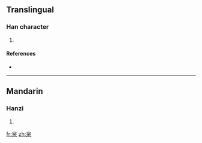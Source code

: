 {{also|松}}
==Translingual==

===Han character===
{{Han char|rn=75|rad=木|as=04|sn=8|four=|canj=金戈木 (CID)}}

# {{defn|Han|sort=木04}}

====References====
* {{Han ref|kx=0514.160|dkj=14517|dj=0902.010|hdz=21173.060|uh=6780|ud=26496}}

----

==Mandarin==

===Hanzi===
{{cmn-hanzi|pin=[[sōng]] ([[song1]])|wg=sung<sup>1</sup>}}

# {{defn|Mandarin}}

[[fr:枀]]
[[zh:枀]]